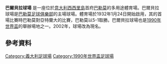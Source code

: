 {{noteta
|G1=意甲
|G2=Football
}}
{{Infobox_Stadium
| stadium_name      = 巴爾貝拉球場<br />{{lang|it|Stadio Renzo Barbera}}
| nickname          =''La Favorita''
| image             = [[File:Stadio_Renzo_Barbera.jpg|200px]]
| caption           = 
| fullname          = Stadio Comunale Renzo Barbera
| location          = [[意大利|意大利]][[巴勒莫|巴勒莫]]
| coordinates       = 
| built             = 
| opened            = 1932年1月24日<ref name=USCP>{{cite web |url=http://palermocalcio.it/it/societa/stadio-renzo-barbera.php |title=Stadio |language=it |publisher=U.S. Città di Palermo |accessdate=7 July 2016 |archive-url=https://web.archive.org/web/20161014053757/http://palermocalcio.it/it/societa/stadio-renzo-barbera.php |archive-date=2016-10-14 |dead-url=yes }}</ref> 
| renovated         = 1989年
| owner             = 巴勒莫市政府
| operator          = 
| surface           = 草皮
|  former_names      = Stadio Littorio (1932–1936)<br />Stadio Michele Marrone (1936–1945)<br />Stadio La Favorita (1945–2002)
| tenants           = [[巴勒莫足球俱樂部|巴勒莫足球俱樂部]]
| seating_capacity  = 36,349<ref name=USCP/> 
| dimensions        = 
}}
'''巴爾貝拉球場''' 是一座位於[[意大利|意大利]][[西西里島|西西里島]]首府[[巴勒莫|巴勒莫]]的多用途體育場。巴爾貝拉球場是[[巴勒莫足球俱樂部|巴勒莫足球俱樂部]]的主場球場。體育場於1932年1月24日開始啟用，其的首場比賽時巴勒莫對亞特蘭大的比賽，巴勒莫以5-1取勝。巴爾貝拉球場也是[[1990年世界盃|1990年世界盃]]的舉辦場地之一。2002年，球場改為現名。

== 參考資料 ==
{{reflist}}
[[Category:義大利足球場|Category:義大利足球場]]
[[Category:1990年世界盃足球場|Category:1990年世界盃足球場]]